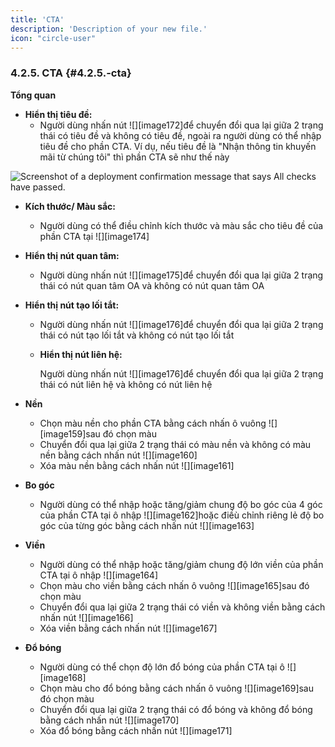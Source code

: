 ```yaml
---
title: 'CTA'
description: 'Description of your new file.'
icon: "circle-user"
---
```

### **4.2.5. CTA** {#4.2.5.-cta}

**Tổng quan**

* **Hiển thị tiêu đề:**  
  * Người dùng nhấn nút ![][image172]để chuyển đổi qua lại giữa 2 trạng thái có tiêu đề và không có tiêu đề, ngoài ra người dùng có thể nhập tiêu đề cho phần CTA. Ví dụ, nếu tiêu đề là "Nhận thông tin khuyến mãi từ chúng tôi" thì phần CTA sẽ như thế này

<Frame caption="Tiêu đề CTA  ">
  <img
    src="https://aimini-upload.sgp1.digitaloceanspaces.com/image29_d286178c1d.png"
    alt="Screenshot of a deployment confirmation message that says All checks have passed."
    style={{ borderRadius:"0.5rem" }}
    title=""
  />
</Frame>

* **Kích thước/ Màu sắc:**  
  * Người dùng có thể điều chỉnh kích thước và màu sắc cho tiêu đề của phần CTA tại ![][image174]  
* **Hiển thị nút quan tâm:**  
  * Người dùng nhấn nút ![][image175]để chuyển đổi qua lại giữa 2 trạng thái có nút quan tâm OA và không có nút quan tâm OA  
* **Hiển thị nút tạo lối tắt:**  
  * Người dùng nhấn nút ![][image176]để chuyển đổi qua lại giữa 2 trạng thái có nút tạo lối tắt và không có nút tạo lối tắt  
  * **Hiển thị nút liên hệ:**

    Người dùng nhấn nút ![][image176]để chuyển đổi qua lại giữa 2 trạng thái có nút liên hệ và không có nút liên hệ

    

* **Nền**  
  * Chọn màu nền cho phần CTA bằng cách nhấn ô vuông ![][image159]sau đó chọn màu  
  * Chuyển đổi qua lại giữa 2 trạng thái có màu nền và không có màu nền bằng cách nhấn nút ![][image160]  
  * Xóa màu nền bằng cách nhấn nút ![][image161]  
* **Bo góc**  
  * Người dùng có thể nhập hoặc tăng/giảm chung độ bo góc của 4 góc của phần CTA tại ô nhập ![][image162]hoặc điềù chỉnh riêng lẻ độ bo góc của từng góc bằng cách nhấn nút ![][image163]  
* **Viền**  
  * Người dùng có thể nhập hoặc tăng/giảm chung độ lớn viền của phần CTA tại ô nhập ![][image164]  
  * Chọn màu cho viền bằng cách nhấn ô vuông ![][image165]sau đó chọn màu  
  * Chuyển đổi qua lại giữa 2 trạng thái có viền và không viền bằng cách nhấn nút ![][image166]  
  * Xóa viền bằng cách nhấn nút ![][image167]  
* **Đổ bóng**  
  * Người dùng có thể chọn độ lớn đổ bóng của phần CTA tại ô ![][image168]  
  * Chọn màu cho đổ bóng bằng cách nhấn ô vuông ![][image169]sau đó chọn màu  
  * Chuyển đổi qua lại giữa 2 trạng thái có đổ bóng và không đổ bóng bằng cách nhấn nút ![][image170]  
  * Xóa đổ bóng bằng cách nhấn nút ![][image171]


